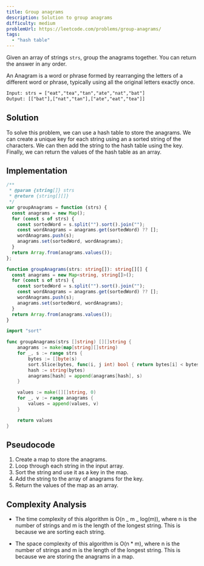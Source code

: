 ```yaml
---
title: Group anagrams
description: Solution to group anagrams
difficulty: medium
problemUrl: https://leetcode.com/problems/group-anagrams/
tags:
  - "hash table"
---
```



Given an array of strings `strs`, group the anagrams together. You can return the answer in any order.

An Anagram is a word or phrase formed by rearranging the letters of a different word or phrase, typically using all the original letters exactly once.

```txt
Input: strs = ["eat","tea","tan","ate","nat","bat"]
Output: [["bat"],["nat","tan"],["ate","eat","tea"]]
```

## Solution

To solve this problem, we can use a hash table to store the anagrams. We can create a unique key for each string using an a sorted string of the characters. We can then add the string to the hash table using the key. Finally, we can return the values of the hash table as an array.

## Implementation

<Tabs>
  <TabItem label="JavaScript">

```js
/**
 * @param {string[]} strs
 * @return {string[][]}
 */
var groupAnagrams = function (strs) {
  const anagrams = new Map();
  for (const s of strs) {
    const sortedWord = s.split("").sort().join("");
    const wordAnagrams = anagrams.get(sortedWord) ?? [];
    wordAnagrams.push(s);
    anagrams.set(sortedWord, wordAnagrams);
  }
  return Array.from(anagrams.values());
};
```

  </TabItem>
  <TabItem label="TypeScript">

```ts
function groupAnagrams(strs: string[]): string[][] {
  const anagrams = new Map<string, string[]>();
  for (const s of strs) {
    const sortedWord = s.split("").sort().join("");
    const wordAnagrams = anagrams.get(sortedWord) ?? [];
    wordAnagrams.push(s);
    anagrams.set(sortedWord, wordAnagrams);
  }
  return Array.from(anagrams.values());
}
```

  </TabItem>
  <TabItem label="Go">

```go
import "sort"

func groupAnagrams(strs []string) [][]string {
	anagrams := make(map[string][]string)
	for _, s := range strs {
		bytes := []byte(s)
		sort.Slice(bytes, func(i, j int) bool { return bytes[i] < bytes[j] })
		hash := string(bytes)
		anagrams[hash] = append(anagrams[hash], s)
	}

	values := make([][]string, 0)
	for _, v := range anagrams {
		values = append(values, v)
	}

	return values
}
```

  </TabItem>
</Tabs>

## Pseudocode

1. Create a map to store the anagrams.
2. Loop through each string in the input array.
3. Sort the string and use it as a key in the map.
4. Add the string to the array of anagrams for the key.
5. Return the values of the map as an array.

## Complexity Analysis

- The time complexity of this algorithm is O(n _ m _ log(m)), where n is the number of strings and m is the length of the longest string. This is because we are sorting each string.

- The space complexity of this algorithm is O(n \* m), where n is the number of strings and m is the length of the longest string. This is because we are storing the anagrams in a map.
